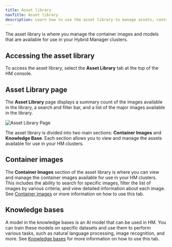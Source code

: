 ```yaml
---
title: Asset library
navTitle: Asset library
description: Learn how to use the asset library to manage assets, container images, and models for PG AI Hybrid Manager clusters.
---
```

The asset library is where you manage the container images and models that are available for use in your Hybrid Manager clusters.

## Accessing the asset library

To access the asset library, select the **Asset Library** tab at the top of the HM console.

## Asset Library page

The **Asset Library** page displays a summary count of the images available in the library, a search and filter bar, and a list of the major images available in the library.

![Asset Library Page](../../images/assetlibrary-home.png)

The asset library is divided into two main sections: **Container Images** and **Knowledge Base**. Each section allows you to view and manage the assets available for use in your HM clusters.

## Container images

The **Container Images** section of the asset library is where you can view and manage the container images available for use in your HM clusters. This includes the ability to search for specific images, filter the list of images by various criteria, and view detailed information about each image. See [Container images](container-images.mdx) or more information on how to use this tab.

## Knowledge bases

A model in the knowledge bases is an AI model that can be used in HM. You can train these models on specific datasets and use them to perform various tasks, such as natural language processing, image recognition, and more. See [Knowledge bases](knowledge-bases.mdx) for more information on how to use this tab.
